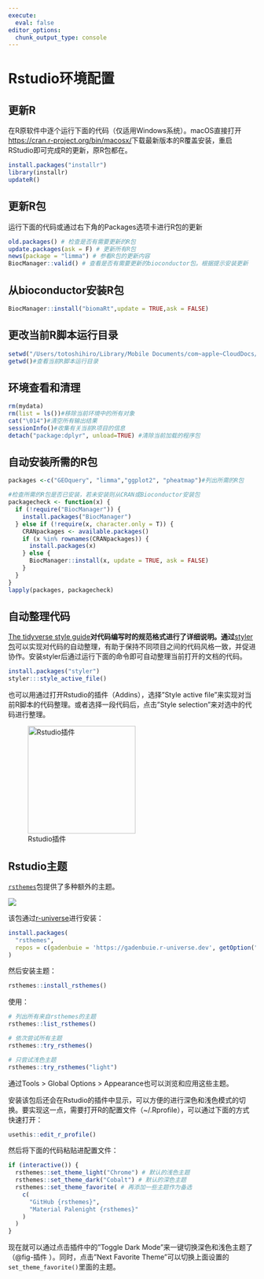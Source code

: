 ```yaml
---
execute: 
  eval: false
editor_options: 
  chunk_output_type: console
---
```


# Rstudio环境配置

## 更新R

在R原软件中逐个运行下面的代码（仅适用Windows系统）。macOS直接打开<https://cran.r-project.org/bin/macosx/>下载最新版本的R覆盖安装，重启RStudio即可完成R的更新，原R包都在。

```r
install.packages("installr")
library(installr)
updateR()
```

## 更新R包

运行下面的代码或通过右下角的Packages选项卡进行R包的更新

```r
old.packages() # 检查是否有需要更新的R包
update.packages(ask = F) # 更新所有R包
news(package = "limma") # 参看R包的更新内容
BiocManager::valid() # 查看是否有需要更新的bioconductor包。根据提示安装更新
```

## 从bioconductor安装R包

```r
BiocManager::install("biomaRt",update = TRUE,ask = FALSE)
```

## 更改当前R脚本运行目录

```r
setwd("/Users/totoshihiro/Library/Mobile Documents/com~apple~CloudDocs/Documents/科研/医学统计学/数据基本处理与标准化")
getwd()#查看当前R脚本运行目录
```

## 环境查看和清理

```r
rm(mydata)
rm(list = ls())#移除当前环境中的所有对象
cat("\014")#清空所有输出结果
sessionInfo()#收集有关当前R项目的信息
detach("package:dplyr", unload=TRUE) #清除当前加载的程序包
```

## 自动安装所需的R包

```r
packages <-c("GEOquery", "limma","ggplot2", "pheatmap")#列出所需的R包

#检查所需的R包是否已安装，若未安装则从CRAN或Bioconductor安装包
packagecheck <- function(x) {
  if (!require("BiocManager")) {
    install.packages("BiocManager")
  } else if (!require(x, character.only = T)) {
    CRANpackages <- available.packages()
    if (x %in% rownames(CRANpackages)) {
      install.packages(x)
    } else {
      BiocManager::install(x, update = TRUE, ask = FALSE)
    }
  }
}
lapply(packages, packagecheck)
```

## 自动整理代码

[The tidyverse style guide](https://style.tidyverse.org/index.html)**对代码编写时的规范格式进行了详细说明。通过**[styler包](https://styler.r-lib.org)可以实现对代码的自动整理，有助于保持不同项目之间的代码风格一致，并促进协作。安装styler后通过运行下面的命令即可自动整理当前打开的文档的代码。

```r
install.packages("styler")
styler:::style_active_file()
```

也可以用通过打开Rstudio的插件（Addins），选择"Style active file"来实现对当前R脚本的代码整理。或者选择一段代码后，点击"Style selection"来对选中的代码进行整理。

![Rstudio插件](images/screenshot_2023-11-14%2011.44.02.png){#fig-插件 width="219"}

## Rstudio主题

[`rsthemes`](https://www.garrickadenbuie.com/project/rsthemes/#installation)包提供了多种额外的主题。

![](images/rsthemes.gif)

该包通过[r-universe](https://gadenbuie.r-universe.dev/)进行安装：

```r
install.packages(
  "rsthemes",
  repos = c(gadenbuie = 'https://gadenbuie.r-universe.dev', getOption("repos"))
)
```

然后安装主题：

```r
rsthemes::install_rsthemes()
```

使用：

```r
# 列出所有来自rsthemes的主题
rsthemes::list_rsthemes()

# 依次尝试所有主题
rsthemes::try_rsthemes()

# 只尝试浅色主题
rsthemes::try_rsthemes("light")
```

通过Tools \> Global Options \> Appearance也可以浏览和应用这些主题。

安装该包后还会在Rstudio的插件中显示，可以方便的进行深色和浅色模式的切换。要实现这一点，需要打开R的配置文件（\~/.Rprofile），可以通过下面的方式快速打开：

```r
usethis::edit_r_profile()
```

然后将下面的代码粘贴进配置文件：

```r
if (interactive()) {
  rsthemes::set_theme_light("Chrome") # 默认的浅色主题
  rsthemes::set_theme_dark("Cobalt") # 默认的深色主题
  rsthemes::set_theme_favorite( # 再添加一些主题作为备选
    c(
      "GitHub {rsthemes}",
      "Material Palenight {rsthemes}"
    )
  )
}
```

现在就可以通过点击插件中的"Toggle Dark Mode"来一键切换深色和浅色主题了（@fig-插件 ）。同时，点击"Next Favorite Theme"可以切换上面设置的`set_theme_favorite()`里面的主题。
